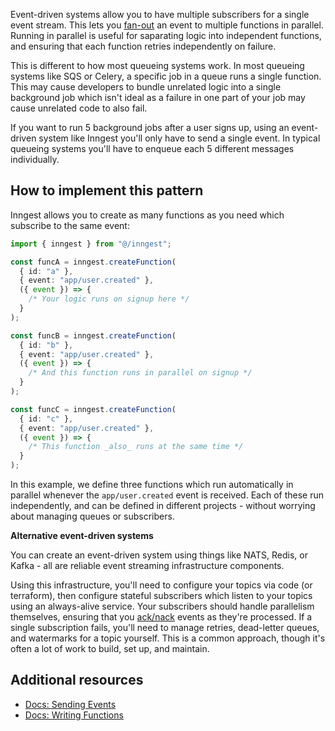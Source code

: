 Event-driven systems allow you to have multiple subscribers for a single event stream.  This lets you [fan-out](https://en.wikipedia.org/wiki/Fan-out_(software)#Message-oriented_middleware) an event to multiple functions in parallel.  Running in parallel is useful for saparating logic into independent functions, and ensuring that each function retries independently on failure.

This is different to how most queueing systems work.  In most queueing systems like SQS or Celery, a specific job in a queue runs a single function.  This may cause developers to bundle unrelated logic into a single background job which isn't ideal as a failure in one part of your job may cause unrelated code to also fail.

If you want to run 5 background jobs after a user signs up, using an event-driven system like Inngest you'll only have to send a single event.  In typical queueing systems you'll have to enqueue each 5 different messages individually.

## How to implement this pattern

Inngest allows you to create as many functions as you need which subscribe to the same event:

```typescript
import { inngest } from "@/inngest";

const funcA = inngest.createFunction(
  { id: "a" },
  { event: "app/user.created" },
  ({ event }) => {
    /* Your logic runs on signup here */
  }
);

const funcB = inngest.createFunction(
  { id: "b" },
  { event: "app/user.created" },
  ({ event }) => {
    /* And this function runs in parallel on signup */
  }
);

const funcC = inngest.createFunction(
  { id: "c" },
  { event: "app/user.created" },
  ({ event }) => {
    /* This function _also_ runs at the same time */
  }
);
```

In this example, we define three functions which run automatically in parallel whenever the `app/user.created` event is received.  Each of these run independently, and can be defined in different projects - without worrying about managing queues or subscribers.

**Alternative event-driven systems**

You can create an event-driven system using things like NATS, Redis, or Kafka - all are reliable event streaming infrastructure components.

Using this infrastructure, you'll need to configure your topics via code (or terraform), then configure stateful subscribers which listen to your topics using an always-alive service.  Your subscribers should handle parallelism themselves, ensuring that you [ack/nack](https://nats-io.gitbook.io/legacy-nats-docs/nats-streaming-server-aka-stan/developing-with-stan/acknowledgements) events as they're processed.  If a single subscription fails, you'll need to manage retries, dead-letter queues, and watermarks for a topic yourself. This is a common approach, though it's often a lot of work to build, set up, and maintain.

## Additional resources

* [Docs: Sending Events](/docs/events?ref=patterns)
* [Docs: Writing Functions](/docs/functions?ref=patterns)
